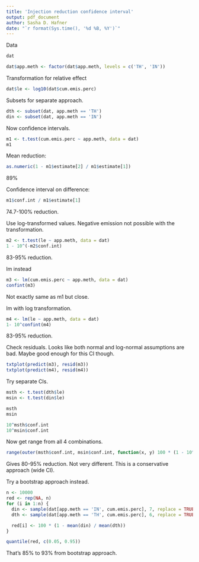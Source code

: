 ```yaml
---
title: 'Injection reduction confidence interval'
output: pdf_document
author: Sasha D. Hafner
date: "`r format(Sys.time(), '%d %B, %Y')`"
---
```


Data

```r
dat
```

```r
dat$app.meth <- factor(dat$app.meth, levels = c('TH', 'IN'))
```


Transformation for relative effect

```r
dat$le <- log10(dat$cum.emis.perc)
```

Subsets for separate approach.

```r
dth <- subset(dat, app.meth == 'TH')
din <- subset(dat, app.meth == 'IN')
```

Now confidence intervals.


```r
m1 <- t.test(cum.emis.perc ~ app.meth, data = dat)
m1
```

Mean reduction:

```r
as.numeric(1 - m1$estimate[2] / m1$estimate[1])
```
89%

Confidence interval on difference:

```r
m1$conf.int / m1$estimate[1]
```

74.7-100% reduction.


Use log-transformed values.
Negative emission not possible with the transformation.

```r
m2 <- t.test(le ~ app.meth, data = dat)
1 - 10^(-m2$conf.int)
```

83-95% reduction.

lm instead

```r
m3 <- lm(cum.emis.perc ~ app.meth, data = dat)
confint(m3)
```

Not exactly same as m1 but close.

lm with log transformation.

```r
m4 <- lm(le ~ app.meth, data = dat)
1- 10^confint(m4)
```
 83-95% reduction.

Check residuals.
Looks like both normal and log-normal assumptions are bad.
Maybe good enough for this CI though.

```r
txtplot(predict(m3), resid(m3))
txtplot(predict(m4), resid(m4))
```

Try separate CIs.

```r
msth <- t.test(dth$le)
msin <- t.test(din$le)

msth
msin
```

```r
10^msth$conf.int
10^msin$conf.int
```

Now get range from all 4 combinations.

```r
range(outer(msth$conf.int, msin$conf.int, function(x, y) 100 * (1 - 10^y / 10^x)))
```

Gives 80-95% reduction.
Not very different.
This is a conservative approach (wide CI).

Try a bootstrap approach instead.

```r
n <- 10000
red <- rep(NA, n)
for (i in 1:n) {
  din <- sample(dat[app.meth == 'IN', cum.emis.perc], 7, replace = TRUE)
  dth <- sample(dat[app.meth == 'TH', cum.emis.perc], 6, replace = TRUE)

  red[i] <- 100 * (1 - mean(din) / mean(dth))
}

quantile(red, c(0.05, 0.95))
```

That's 85% to 93% from bootstrap approach.

